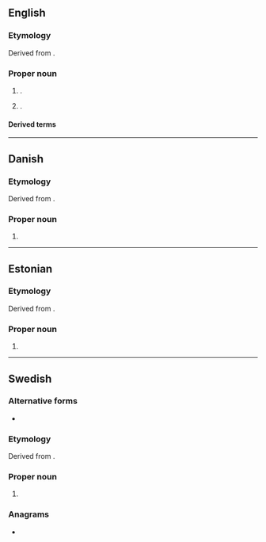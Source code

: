 {{also|verner}}
==English==

===Etymology===
Derived from {{der|en|de|Werner}}.

===Proper noun===
{{en-proper noun}}

# {{surname|en|from=German|nodot=1}}.
# {{place|en|town|p/Ontario|c/Canada}}.

====Derived terms====
{{col2|en
|Verner's law
|Verner-Morrison syndrome
}}

----

==Danish==

===Etymology===
Derived from {{der|da|de|Werner}}.

===Proper noun===
{{head|da|proper noun}}

# {{given name|da|male|from=German|eq=Warner}}

----

==Estonian==

===Etymology===
Derived from {{der|et|de|Werner}}.

===Proper noun===
{{head|et|proper noun}}

# {{given name|et|male|from=German|eq=Warner}}

----

==Swedish==

===Alternative forms===
* {{alter|sv|Werner}}

===Etymology===
Derived from {{der|sv|de|Werner}}.

===Proper noun===
{{sv-proper noun|c}}

# {{given name|sv|male|from=German|eq=Warner}}

===Anagrams===
* {{anagrams|sv|a=eenrrv|nerver}}